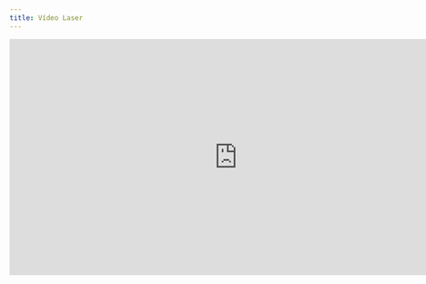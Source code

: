 ```yaml
---
title: Vídeo Laser
---
```



<iframe width="800" height="415" src="https://www.youtube.com/embed/nY00bSdHyKY" title="YouTube video player" frameborder="0" allow="accelerometer; autoplay; clipboard-write; encrypted-media; gyroscope; picture-in-picture; web-share" allowfullscreen></iframe>